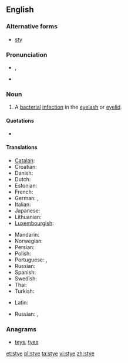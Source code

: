 ==English==
{{wikipedia}}

===Alternative forms===
* [[sty]]

===Pronunciation===
* {{IPA|/aɪ/}}, {{X-SAMPA|/staI/}}
* {{rhymes|aɪ}}

===Noun===
{{en-noun}}

# {{disease}} A [[bacterial]] [[infection]] in the [[eyelash]] or [[eyelid]].

====Quotations====
* {{seeCites}}

====Translations====
{{trans-top|bacterial infection of the eyelash or eyelid}}
* [[Catalan]]: {{t|ca|urçol}}
* Croatian: {{t|hr|ječmenac}}
* Danish: {{t-|da|bygkorn}}
* Dutch: {{t-|nl|stijg}}
* Estonian: {{t|et|odraiva}}
* French: {{t+|fr|orgelet|m}}
* German: {{t|de|Hordeolum}}, {{t+|de|Gerstenkorn}}
* Italian: {{t-|it|orzaiolo}}
* Japanese: {{t|ja|麦粒腫}}
* Lithuanian: {{t|lt|miežis|xs=Lithuanian}}
* [[Luxembourgish]]: {{t|lb|Weeschësser|xs=Luxembourgish}}
{{trans-mid}}
* Mandarin: {{t|cmn|針眼|sc=Hani}}
* Norwegian: {{t|no|byggkorn}}
* Persian: {{t|fa|گل مژه|xs=Persian}}
* Polish: {{t+|pl|jęczmień}}
* Portuguese: {{t|pt|hordéolo}}, {{t+|pt|terçol}}
* Russian: {{t+|ru|ячмень|m|tr=jačm'én'}}
* Spanish: {{t|es|orzuelo}}
* Swedish: {{t|sv|vagel}}
* Thai: {{t|th|ตากุ้งยิง}}
* Turkish: {{t|tr|arpacık}}
{{trans-bottom}}

{{trans-top|pen used to keep pigs}}
* Latin: {{t-|la|hara|f}}
{{trans-mid}}
* Russian: {{t+|ru|свинарник|m|tr=svinárnik}}, {{t+|ru|хлев|m|tr=χl'ev}}
{{trans-bottom}}

===Anagrams===
* [[teys#English|teys]], [[tyes#English|tyes]]

[[et:stye]]
[[pl:stye]]
[[ta:stye]]
[[vi:stye]]
[[zh:stye]]